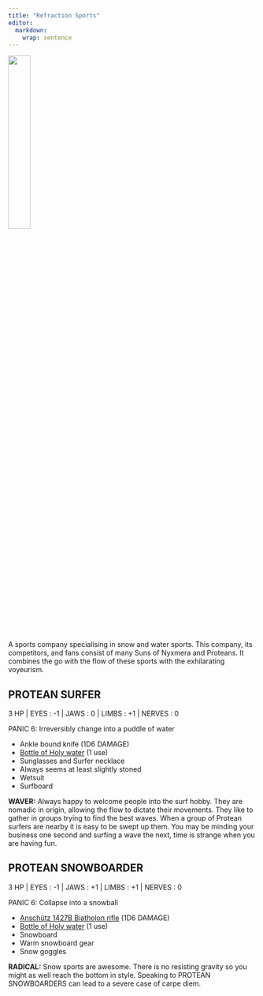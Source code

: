 ```yaml
---
title: "Refraction Sports"
editor: 
  markdown: 
    wrap: sentence
---
```


![](images/refraction_sports.png){width=30% fig-align="center"}

A sports company specialising in snow and water sports. This company, its competitors, and fans consist of many Suns of Nyxmera and Proteans. It combines the go with the flow of these sports with the exhilarating voyeurism.

## PROTEAN SURFER 

3 HP | EYES : -1 | JAWS : 0 | LIMBS : +1 | NERVES : 0

PANIC 6: Irreversibly change into a puddle of water

- Ankle bound knife (1D6 DAMAGE)
- [Bottle of Holy water](/Proteus/Triton_n_Delta.qmd#holy_water) (1 use)
- Sunglasses and Surfer necklace
- Always seems at least slightly stoned
- Wetsuit
- Surfboard

__WAVER:__ Always happy to welcome people into the surf hobby.
They are nomadic in origin, allowing the flow to dictate their movements.
They like to gather in groups trying to find the best waves.
When a group of Protean surfers are nearby it is easy to be swept up them.
You may be minding your business one second and surfing a wave the next, time is strange when you are having fun.


## PROTEAN SNOWBOARDER

3 HP | EYES : -1 | JAWS : +1 | LIMBS : +1 | NERVES : 0

PANIC 6: Collapse into a snowball

- [Anschütz 1427B Biatholon rifle](https://en.wikipedia.org/wiki/Biathlon_rifle#Smallbore) (1D6 DAMAGE)
- [Bottle of Holy water](/Proteus/Triton_n_Delta.qmd#holy_water) (1 use)
- Snowboard
- Warm snowboard gear
- Snow goggles

__RADICAL:__ Snow sports are awesome.
There is no resisting gravity so you might as well reach the bottom in style.
Speaking to PROTEAN SNOWBOARDERS can lead to a severe case of carpe diem.
